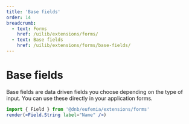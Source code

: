 ```yaml
---
title: 'Base fields'
order: 14
breadcrumb:
  - text: Forms
    href: /uilib/extensions/forms/
  - text: Base fields
    href: /uilib/extensions/forms/base-fields/
---
```



# Base fields

Base fields are data driven fields you choose depending on the type of input. You can use these directly in your application forms.

```jsx
import { Field } from '@dnb/eufemia/extensions/forms'
render(<Field.String label="Name" />)
```

<ListBaseFieldComponents />
